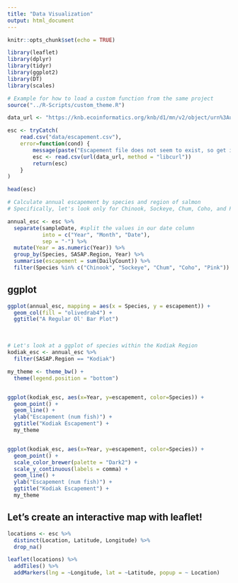 ```yaml
---
title: "Data Visualization"
output: html_document
---
```


```r
knitr::opts_chunk$set(echo = TRUE)
```

```r
library(leaflet)
library(dplyr)
library(tidyr)
library(ggplot2)
library(DT)
library(scales)
```

```r
# Example for how to load a custom function from the same project
source("../R-Scripts/custom_theme.R")
```


```r
data_url <- "https://knb.ecoinformatics.org/knb/d1/mn/v2/object/urn%3Auuid%3Af119a05b-bbe7-4aea-93c6-85434dcb1c5e"

esc <- tryCatch(
    read.csv("data/escapement.csv"),
    error=function(cond) {
        message(paste("Escapement file does not seem to exist, so get it from the KNB."))
        esc <- read.csv(url(data_url, method = "libcurl"))
        return(esc)
    }
)

head(esc)
```

```r
# Calculate annual escapement by species and region of salmon
# Specifically, let's look only for Chinook, Sockeye, Chum, Coho, and Pink

annual_esc <- esc %>% 
  separate(sampleDate, #split the values in our date column
           into = c("Year", "Month", "Date"),
           sep = "-") %>% 
  mutate(Year = as.numeric(Year)) %>% 
  group_by(Species, SASAP.Region, Year) %>% 
  summarise(escapement = sum(DailyCount)) %>% 
  filter(Species %in% c("Chinook", "Sockeye", "Chum", "Coho", "Pink"))
```


## ggplot


```r

ggplot(annual_esc, mapping = aes(x = Species, y = escapement)) +
  geom_col(fill = "olivedrab4") +
  ggtitle("A Regular Ol' Bar Plot")


```
<br>

```r
# Let's look at a ggplot of species within the Kodiak Region
kodiak_esc <- annual_esc %>% 
  filter(SASAP.Region == "Kodiak")

my_theme <- theme_bw() +
  theme(legend.position = "bottom")


ggplot(kodiak_esc, aes(x=Year, y=escapement, color=Species)) +
  geom_point() +
  geom_line() +
  ylab("Escapement (num fish)") +
  ggtitle("Kodiak Escapement") + 
  my_theme


ggplot(kodiak_esc, aes(x=Year, y=escapement, color=Species)) +
  geom_point() +
  scale_color_brewer(palette = "Dark2") +
  scale_y_continuous(labels = comma) +
  geom_line() +
  ylab("Escapement (num fish)") +
  ggtitle("Kodiak Escapement") +
  my_theme

```


## Let's create an interactive map with leaflet!

```r
locations <- esc %>% 
  distinct(Location, Latitude, Longitude) %>% 
  drop_na()
```

```r
leaflet(locations) %>% 
  addTiles() %>% 
  addMarkers(lng = ~Longitude, lat = ~Latitude, popup = ~ Location)
```


